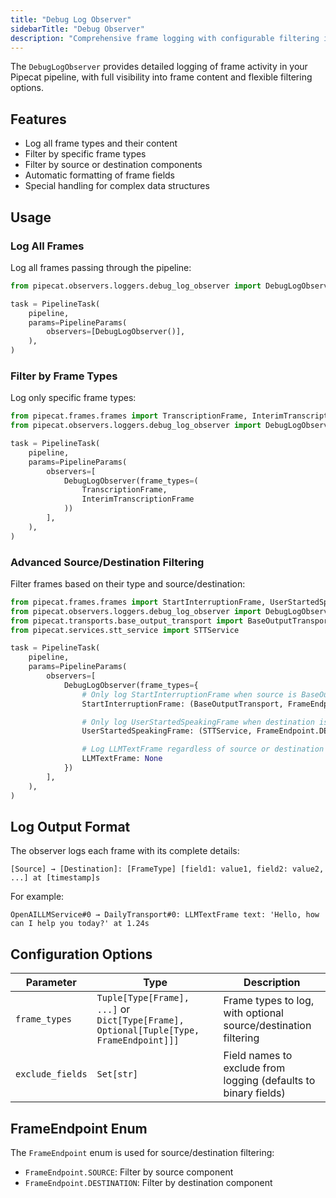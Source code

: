 ```yaml
---
title: "Debug Log Observer"
sidebarTitle: "Debug Observer"
description: "Comprehensive frame logging with configurable filtering in Pipecat"
---
```


The `DebugLogObserver` provides detailed logging of frame activity in your Pipecat pipeline, with full visibility into frame content and flexible filtering options.

## Features

- Log all frame types and their content
- Filter by specific frame types
- Filter by source or destination components
- Automatic formatting of frame fields
- Special handling for complex data structures

## Usage

### Log All Frames

Log all frames passing through the pipeline:

```python
from pipecat.observers.loggers.debug_log_observer import DebugLogObserver

task = PipelineTask(
    pipeline,
    params=PipelineParams(
        observers=[DebugLogObserver()],
    ),
)
```

### Filter by Frame Types

Log only specific frame types:

```python
from pipecat.frames.frames import TranscriptionFrame, InterimTranscriptionFrame
from pipecat.observers.loggers.debug_log_observer import DebugLogObserver

task = PipelineTask(
    pipeline,
    params=PipelineParams(
        observers=[
            DebugLogObserver(frame_types=(
                TranscriptionFrame,
                InterimTranscriptionFrame
            ))
        ],
    ),
)
```

### Advanced Source/Destination Filtering

Filter frames based on their type and source/destination:

```python
from pipecat.frames.frames import StartInterruptionFrame, UserStartedSpeakingFrame, LLMTextFrame
from pipecat.observers.loggers.debug_log_observer import DebugLogObserver, FrameEndpoint
from pipecat.transports.base_output_transport import BaseOutputTransport
from pipecat.services.stt_service import STTService

task = PipelineTask(
    pipeline,
    params=PipelineParams(
        observers=[
            DebugLogObserver(frame_types={
                # Only log StartInterruptionFrame when source is BaseOutputTransport
                StartInterruptionFrame: (BaseOutputTransport, FrameEndpoint.SOURCE),

                # Only log UserStartedSpeakingFrame when destination is STTService
                UserStartedSpeakingFrame: (STTService, FrameEndpoint.DESTINATION),

                # Log LLMTextFrame regardless of source or destination
                LLMTextFrame: None
            })
        ],
    ),
)
```

## Log Output Format

The observer logs each frame with its complete details:

```
[Source] → [Destination]: [FrameType] [field1: value1, field2: value2, ...] at [timestamp]s
```

For example:

```
OpenAILLMService#0 → DailyTransport#0: LLMTextFrame text: 'Hello, how can I help you today?' at 1.24s
```

## Configuration Options

| Parameter        | Type                                                                                   | Description                                                     |
| ---------------- | -------------------------------------------------------------------------------------- | --------------------------------------------------------------- |
| `frame_types`    | `Tuple[Type[Frame], ...]` or `Dict[Type[Frame], Optional[Tuple[Type, FrameEndpoint]]]` | Frame types to log, with optional source/destination filtering  |
| `exclude_fields` | `Set[str]`                                                                             | Field names to exclude from logging (defaults to binary fields) |

## FrameEndpoint Enum

The `FrameEndpoint` enum is used for source/destination filtering:

- `FrameEndpoint.SOURCE`: Filter by source component
- `FrameEndpoint.DESTINATION`: Filter by destination component
